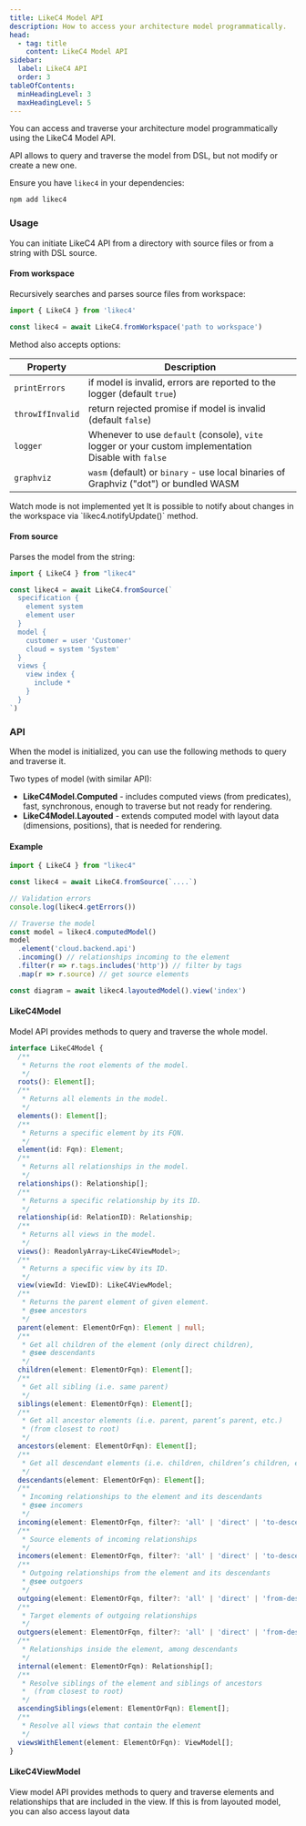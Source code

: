 ```yaml
---
title: LikeC4 Model API
description: How to access your architecture model programmatically.
head:
  - tag: title
    content: LikeC4 Model API
sidebar:
  label: LikeC4 API
  order: 3
tableOfContents:
  minHeadingLevel: 3
  maxHeadingLevel: 5    
---
```



You can access and traverse your architecture model programmatically using the LikeC4 Model API.

<Aside type='note'>
API allows to query and traverse the model from DSL, but not modify or create a new one.
</Aside>

Ensure you have `likec4` in your dependencies:

```sh
npm add likec4
```

### Usage

You can initiate LikeC4 API from a directory with source files or from a string with DSL source.

#### From workspace

Recursively searches and parses source files from workspace:

```ts
import { LikeC4 } from 'likec4'

const likec4 = await LikeC4.fromWorkspace('path to workspace')
```  

Method also accepts options:

| Property         | Description                                                                                         |
| -----------------| --------------------------------------------------------------------------------------------------- |
| `printErrors`    | if model is invalid, errors are reported to the logger (default `true`) |
| <span style="text-wrap:nowrap">`throwIfInvalid`</span> | return rejected promise if model is invalid  (default `false`) |
| `logger`         | Whenever to use `default` (console), `vite` logger  or your custom implementation <br/> Disable with `false`  |
| `graphviz`       | `wasm` (default) or `binary` - use local binaries of Graphviz ("dot") or bundled WASM    |

<Aside type='caution' title="In progress" >
  Watch mode is not implemented yet  
  It is possible to notify about changes in the workspace via `likec4.notifyUpdate()` method.
</Aside>

#### From source

Parses the model from the string:

```ts
import { LikeC4 } from "likec4"

const likec4 = await LikeC4.fromSource(`
  specification {
    element system
    element user
  }
  model {
    customer = user 'Customer'
    cloud = system 'System'
  }
  views {
    view index {
      include *
    }
  }
`)
```

### API

When the model is initialized, you can use the following methods to query and traverse it.

Two types of model (with similar API):

- **LikeC4Model.Computed** - includes computed views (from predicates), fast, synchronous, enough to traverse but not ready for rendering.
- **LikeC4Model.Layouted** - extends computed model with layout data (dimensions, positions), that is needed for rendering.

#### Example

```ts
import { LikeC4 } from "likec4"

const likec4 = await LikeC4.fromSource(`....`)

// Validation errors
console.log(likec4.getErrors())

// Traverse the model
const model = likec4.computedModel()
model
  .element('cloud.backend.api')
  .incoming() // relationships incoming to the element
  .filter(r => r.tags.includes('http')) // filter by tags
  .map(r => r.source) // get source elements

const diagram = await likec4.layoutedModel().view('index')

```  

#### LikeC4Model

Model API provides methods to query and traverse the whole model.

```ts
interface LikeC4Model {
  /**
   * Returns the root elements of the model.
   */
  roots(): Element[];
  /**
   * Returns all elements in the model.
   */
  elements(): Element[];
  /**
   * Returns a specific element by its FQN.
   */
  element(id: Fqn): Element;
  /**
   * Returns all relationships in the model.
   */
  relationships(): Relationship[];
  /**
   * Returns a specific relationship by its ID.
   */
  relationship(id: RelationID): Relationship;
  /**
   * Returns all views in the model.
   */
  views(): ReadonlyArray<LikeC4ViewModel>;
  /**
   * Returns a specific view by its ID.
   */
  view(viewId: ViewID): LikeC4ViewModel;
  /**
   * Returns the parent element of given element.
   * @see ancestors
   */
  parent(element: ElementOrFqn): Element | null;
  /**
   * Get all children of the element (only direct children),
   * @see descendants
   */
  children(element: ElementOrFqn): Element[];
  /**
   * Get all sibling (i.e. same parent)
   */
  siblings(element: ElementOrFqn): Element[];
  /**
   * Get all ancestor elements (i.e. parent, parent’s parent, etc.)
   * (from closest to root)
   */
  ancestors(element: ElementOrFqn): Element[];
  /**
   * Get all descendant elements (i.e. children, children’s children, etc.)
   */
  descendants(element: ElementOrFqn): Element[];
  /**
   * Incoming relationships to the element and its descendants
   * @see incomers
   */
  incoming(element: ElementOrFqn, filter?: 'all' | 'direct' | 'to-descendants'): Relationship[];
  /**
   * Source elements of incoming relationships
   */
  incomers(element: ElementOrFqn, filter?: 'all' | 'direct' | 'to-descendants'): Element[];
  /**
   * Outgoing relationships from the element and its descendants
   * @see outgoers
   */
  outgoing(element: ElementOrFqn, filter?: 'all' | 'direct' | 'from-descendants'): Relationship[];
  /**
   * Target elements of outgoing relationships
   */
  outgoers(element: ElementOrFqn, filter?: 'all' | 'direct' | 'from-descendants'): Element[];
  /**
   * Relationships inside the element, among descendants
   */
  internal(element: ElementOrFqn): Relationship[];
  /**
   * Resolve siblings of the element and siblings of ancestors
   *  (from closest to root)
   */
  ascendingSiblings(element: ElementOrFqn): Element[];
  /**
   * Resolve all views that contain the element
   */
  viewsWithElement(element: ElementOrFqn): ViewModel[];
}
```

#### LikeC4ViewModel

View model API provides methods to query and traverse elements and relationships that are included in the view.
If this is from layouted model, you can also access layout data
